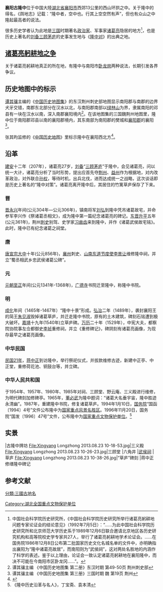 {{coord|31|59|38|N|112|01|35|E|display=title|scale:10000}}
{{文物保护单位
| 级别 = 全国
| 图片 = Xingyang Longzhong 2013.08.23 10-51-10.jpg
| 名称 = 襄阳古隆中
| 编号 = 4-149
| 分类 = 古建筑
| 时代 = [[明|明]]、[[清|清]]
| 所在 = [[湖北省|湖北省]][[襄阳市|襄阳市]]
| 登录 = 1996年
}}
'''襄阳古隆中'''位于中国大陸[[湖北省|湖北省]][[襄阳市|襄阳市]]西郊13公里的西山环拱之中。关于隆中的得名，《舆地志》记载：“隆中者，空中也。行其上空空然有声”，但也有众山之中隆起最高者的说法。

很多历史学者认为此地是[[三国|三国]]时期著名[[政治家|政治家]]、军事家[[诸葛亮|诸葛亮]]隐居的地方<ref>中国社会科学院历史研究所，《中国社会科学院历史研究所举行诸葛亮躬耕地问题专家论证会的结论意见》（1992年7月5日）：“……为此中国社会科学院历史研究所和北京师范大学历史系于1989年12月6日联合邀请北京地区各历史研究机构和高等院校史学专家共27人，举行了诸葛亮躬耕地学术论证会。……在国务院1986年12月8日公布第二批国家历史文化名城名单的文件中，亦明确指出襄阳为“隆中诸葛亮故居”，而南阳则为“武侯祠”，这对两处名胜地的内涵作了科学的表述。鉴于以上理由，论证会一致认定诸葛亮躬耕地在襄阳隆中，而决不可能在今南阳市区卧龙冈……”。</ref>，也是历史上著名的[[刘备|刘备]][[三顾茅庐|三顾茅庐]]的史事发生地与《[[隆中对|隆中对]]》的出典之地。

==[[诸葛亮躬耕地之争|诸葛亮躬耕地之争]]==
关于诸葛亮躬耕地真正的所在地，有隆中与南阳市[[卧龙岗|卧龙岗]]两种说法，长期引发各界争议。

==历史地图中的标示==
[[谭其骧|谭其骧]]主编的《[[中国历史地图集|中国历史地图集]]》的东汉荆州刺史部地图显示南阳郡与南郡的边界犬牙交错，南郡东北部分在汉水以北，与南阳郡南部以[[绿林山|绿林山]]为界，隶属南阳的邓县有一块在汉水以南，深入南郡襄阳境内<ref>谭其骧主编 《中国历史地图集 第二册》东汉时期 第49-50页 荆州刺史部</ref>。在该地图集的三国魏荆州地图里，隆中位于南阳郡邓县以南的襄阳郡境内，其东南部为南阳郡的樊城和[[襄阳郡|襄阳郡]]的襄阳<ref>谭其骧主编 《中国历史地图集 第三册》三国时期 魏 第19页 荆州</ref>。

张其昀监修的《[[中国历史地图_(1980年)|中国历史地图]]》里标示隆中在襄阳西北方<ref> {{cite book|author=张其昀 |coauthors=程光裕 徐圣谟 |title=《中国历史地图》三国鼎立图 |year=1980 |publisher=中国文化学院出版部 |location=台北 |isbn= }}</ref>。

== 沿革 ==
[[建安|建安]]十二年（207年），诸葛亮27岁，[[刘备|刘备]]“[[三顾茅庐|三顾茅庐]]”于隆中，会见诸葛亮，问以统一大计，诸葛亮分析了当时形势，提出应首先夺[[荆州|荆州]]、[[益州|益州]]作为根据地，对内改革政治，对外联合[[孙权|孙权]]，等待时机，出兵北伐，进而达成统一之战略，这次谈话即是历史上著名的“隆中对策”。诸葛亮离开隆中后，其居住的竹篱草庐保存了下来。

=== 晋 ===
[[晋|晋]][[永兴|永兴]]年间(公元304年—公元306年)，镇南将军[[刘弘_(晋朝)|刘弘]]到隆中凭吊诸葛故宅，并命参军李兴作《祭诸葛丞相文》，成为隆中第一篇纪念诸葛亮的碑记。[[东晋|东晋]][[升平|升平]]五年(公元361年)，荆州[[刺史|刺史]]别驾、史学家[[习凿齿|习凿齿]]来到隆中，并作《诸葛武侯故宅铭》。此时，隆中已有纪念诸葛之祠堂。

=== 唐 ===
[[唐宣宗|唐宣宗]][[大中_(唐朝)|大中]]十年(公元856年)，[[襄州|襄州]]刺史、[[山南东道|山南东道]][[节度使|节度使]][[李景让|李景让]]维修隆中祠，并立“蜀丞相武乡忠武侯诸葛公碑”。

=== 元 ===
[[元朝|元朝]][[至正|至正]]年间(公元1341年-1368年)，[[广德寺|广德寺]]书院迁至隆中，称隆中书院。

=== 明 ===
[[成化|成化]]年间（1465年-1467年）“隆中十景”形成。[[弘治|弘治]]二年（1489年），袭封襄阳王的简王[[朱见淑|朱见淑]]毁掉诸葛草庐，并迁走隆中书院，原有的土木建筑，碑刻石铭遭到极大破坏。[[嘉靖|嘉靖]]十九年(1540年)立草庐碑。[[万历|万历]]二十年（1529年），中宪大夫，都察院协院事左佥都御史[[李祯|李祯]]重修祠，并立《重修碑记》，碑阴刻有诸葛亮画像，为现存最早之诸葛亮画像。

=== 中华民国 ===
[[民国21年|民国21年]]，[[蒋中正|蒋中正]]到访隆中，举行祭祀仪式，并拔款维修古迹，新建中正亭、中正堂，重修荷花池、铜鼓台等，并立碑。

=== 中华人民共和国 ===
于1954年、1957年、1980年、1985年对祠、三顾堂、野云庵、三义殿进行维修，为明代碑刻加修碑亭。1965年，[[董必武|董必武]]为隆中题词：“诸葛大名垂宇宙，隆中胜迹永清幽”。1987年，重建隆中书院，修复诸葛草庐。1994年1月10日，[[中华人民共和国国务院|国务院]]“国函〔1994〕4号”文件公布隆中为[[国家重点风景名胜区|国家重点风景名胜区]]。1996年11月20日，国务院“国发〔1996〕47号”文件，公布隆中为[[国家重点文物保护单位|国家重点文物保护单位]]。<ref>《隆中历史沿革与名人》，丁宝斋、袁本清</ref>

==实景==
<gallery>
|古隆中牌坊
File:Xingyang Longzhong 2013.08.23 10-18-53.jpg|三义殿
File:Xingyang Longzhong 2013.08.23 10-26-23.jpg|三顾堂
|六角井
|[[武侯祠|武侯祠]]
|草庐
File:Xingyang Longzhong 2013.08.23 10-38-26.jpg|“草庐”碑刻
|蒋中正修缮隆中碑记
</gallery>

==参考文献==
{{commonscat|Longzhong}}
{{wikisource|隆中對}}
{{reflist}}

{{Hubei topics}}
{{襄阳市古迹}}
{{湖北全国重点文物保护单位}}
{{国家5A级旅游景区}}
{{DEFAULTSORT:L}}
[[分類:三國古地名|分類:三國古地名]]
[[Category:湖北全国重点文物保护单位|Category:湖北全国重点文物保护单位]]